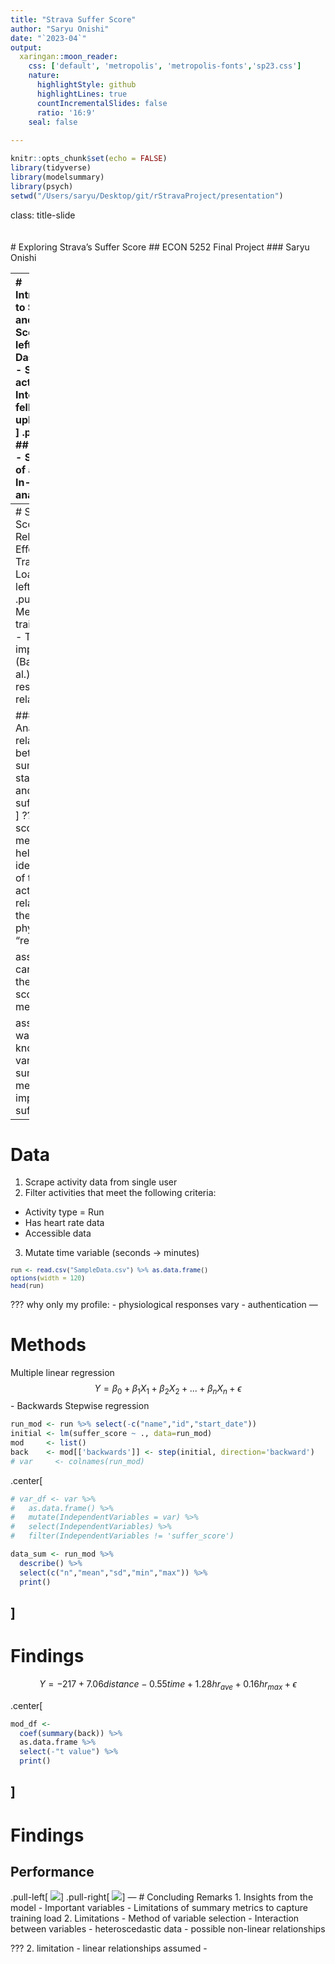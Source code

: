 ```yaml
---
title: "Strava Suffer Score"
author: "Saryu Onishi"
date: "`2023-04`"
output:
  xaringan::moon_reader:
    css: ['default', 'metropolis', 'metropolis-fonts','sp23.css']
    nature:
      highlightStyle: github
      highlightLines: true
      countIncrementalSlides: false
      ratio: '16:9'
    seal: false
    
---
```


```r
knitr::opts_chunk$set(echo = FALSE)
library(tidyverse)
library(modelsummary)
library(psych)
setwd("/Users/saryu/Desktop/git/rStravaProject/presentation")
```
class: title-slide   
<br><br>
# Exploring Strava's Suffer Score
## ECON 5252 Final Project
### Saryu Onishi 

---
# Introduction to Strava and Suffer Score
.pull-left[
## Dashboard
- Share activities
- Interact with fellow uploaders
![](images/StravaDashboard.png)
]
.pull-right[
## Analysis
- Summary of activity
- In-depth analysis
![](images/Stravasample.png)
]

???
indepth analysis:
- pace analysis
- hr analysis
- relative effort
---
# Suffer Score / Relative Effort / Training Load
.pull-left[
<!--.center[<img src="StravaRE.png" alt="Image" width="70%" height="70%">]-->
![](images/StravaRE.png)
]
.pull-right[
Measure of training load
- Training impulse (Banister et al.)
Dose response relationship

### Goal: 
- Analyze the relationship between summary statistics and the suffer score
]
???
suffer score:
- measure that helps get an idea "dose" of the activity, in relation to the physiological "response"

assume we care about the "suffer score" metric. 

assume we want to know how various summary metrics impact suffer score

---

# Data
1. Scrape activity data from single user
2. Filter activities that meet the following criteria:
 - Activity type = Run
 - Has heart rate data
 - Accessible data
3. Mutate time variable (seconds -> minutes)
 
<small>
```r
run <- read.csv("SampleData.csv") %>% as.data.frame() 
options(width = 120)
head(run)
```
</small>
???
why only my profile:
- physiological responses vary
- authentication
---

# Methods
Multiple linear regression
$$Y = \beta_0 + \beta_1 X_1 + \beta_2 X_2 + ... + \beta_n X_n + \epsilon$$
- Backwards Stepwise regression

```r
run_mod <- run %>% select(-c("name","id","start_date"))
initial <- lm(suffer_score ~ ., data=run_mod)
mod     <- list()
back    <- mod[['backwards']] <- step(initial, direction='backward')
# var     <- colnames(run_mod)
```
.center[
```r
# var_df <- var %>% 
#   as.data.frame() %>% 
#   mutate(IndependentVariables = var) %>% 
#   select(IndependentVariables) %>% 
#   filter(IndependentVariables != 'suffer_score')

data_sum <- run_mod %>% 
  describe() %>% 
  select(c("n","mean","sd","min","max")) %>% 
  print()
```
]
---
# Findings

$$Y = -217 + 7.06distance -0.55time + 1.28hr_{ave} + 0.16hr_{max} + \epsilon$$

.center[
```r
mod_df <- 
  coef(summary(back)) %>% 
  as.data.frame %>% 
  select(-"t value") %>% 
  print()

```
]
---
# Findings
## Performance
<!--.center[<img src="pred_actual.png" style="width: 20%"/>]-->
.pull-left[
![](images/pred_actual.png)
]
.pull-right[
![](images/resid_fit.png)
]
---
# Concluding Remarks
1. Insights from the model
 - Important variables
 - Limitations of summary metrics to capture training load
2. Limitations
 - Method of variable selection
 - Interaction between variables
 - heteroscedastic data
 - possible non-linear relationships

???
2. limitation
  - linear relationships assumed
  - 
 
 